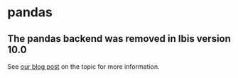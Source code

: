# pandas

::: {.callout-note}
## The pandas backend was removed in Ibis version 10.0

See [our blog post](../posts/farewell-pandas/index.qmd) on the topic for more information.
:::
